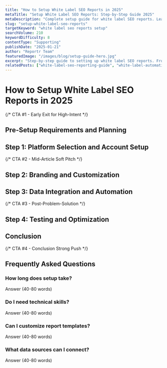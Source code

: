 ```yaml
---
title: "How to Setup White Label SEO Reports in 2025"
metaTitle: "Setup White Label SEO Reports: Step-by-Step Guide 2025"
metaDescription: "Complete setup guide for white label SEO reports. Learn how to configure, customize, and automate professional SEO reporting for your agency clients."
slug: "setup-white-label-seo-reports"
targetKeyword: "white label seo reports setup"
searchVolume: 210
keywordDifficulty: 8
contentType: "Supporting"
publishDate: "2025-01-21"
author: "Reportr Team"
featuredImage: "/images/blog/setup-guide-hero.jpg"
excerpt: "Step-by-step guide to setting up white label SEO reports. From initial configuration to automation, get your agency reporting system running in minutes."
relatedPosts: ["white-label-seo-reporting-guide", "white-label-automation-case-study"]
---
```


# How to Setup White Label SEO Reports in 2025

<!-- INTRO: 120-150 words -->
<!-- Include target keyword in first 100 words -->

{/* CTA #1 - Early Exit for High-Intent */}

<!-- TABLE OF CONTENTS -->

## Pre-Setup Requirements and Planning
<!-- 250-350 words -->

## Step 1: Platform Selection and Account Setup
<!-- 300-400 words -->

{/* CTA #2 - Mid-Article Soft Pitch */}

## Step 2: Branding and Customization
<!-- 350-450 words -->

## Step 3: Data Integration and Automation
<!-- 300-400 words -->

{/* CTA #3 - Post-Problem-Solution */}

## Step 4: Testing and Optimization
<!-- 250-300 words -->

## Conclusion
<!-- 120-150 words -->

{/* CTA #4 - Conclusion Strong Push */}

## Frequently Asked Questions

### How long does setup take?
Answer (40-80 words)

### Do I need technical skills?
Answer (40-80 words)

### Can I customize report templates?
Answer (40-80 words)

### What data sources can I connect?
Answer (40-80 words)

<!-- TARGET WORD COUNT: 1,800-2,200 words (2,000 average) -->
<!-- TARGET INTERNAL LINKS: 8-10 -->
<!-- IMAGES: 4-5 (hero + section images) -->